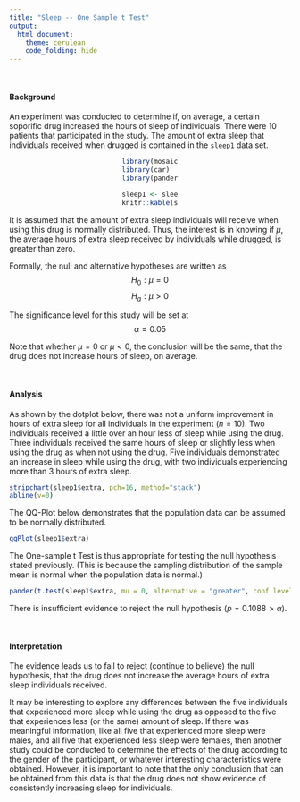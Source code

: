 ```yaml
---
title: "Sleep -- One Sample t Test"
output: 
  html_document:
    theme: cerulean
    code_folding: hide
---
```


<br />

#### Background

An experiment was conducted to determine if, on average, a certain soporific drug increased the hours of sleep of individuals. There were 10 patients that participated in the study. The amount of extra sleep that individuals received when drugged is contained in the `sleep1` data set.

<div style="padding-left:40%; padding-right:40%;">

```r
library(mosaic)
library(car)
library(pander)
```

```r
sleep1 <- sleep[sleep$group==1,c("ID","extra")]
knitr::kable(sleep1)
```

</div>

It is assumed that the amount of extra sleep individuals will receive when using this drug is normally distributed. Thus, the interest is in knowing if $\mu$, the average hours of extra sleep received by individuals while drugged, is greater than zero. 

Formally, the null and alternative hypotheses are written as
$$
  H_0: \mu = 0
$$
$$
  H_a: \mu > 0
$$

The significance level for this study will be set at
$$
  \alpha = 0.05
$$

Note that whether $\mu = 0$ or $\mu < 0$, the conclusion will be the same, that the drug does not increase hours of sleep, on average.

<br />

#### Analysis

As shown by the dotplot below, there was not a uniform improvement in hours of extra sleep for all individuals in the experiment ($n=10$). Two individuals received a little over an hour less of sleep while using the drug. Three individuals received the same hours of sleep or slightly less when using the drug as when not using the drug. Five individuals demonstrated an increase in sleep while using the drug, with two individuals experiencing more than 3 hours of extra sleep. 

```r
stripchart(sleep1$extra, pch=16, method="stack")
abline(v=0)
```

The QQ-Plot below demonstrates that the population data can be assumed to be normally distributed. 

```r
qqPlot(sleep1$extra)
```

The One-sample t Test is thus appropriate for testing the null hypothesis stated previously. (This is because the sampling distribution of the sample mean is normal when the population data is normal.)

```r
pander(t.test(sleep1$extra, mu = 0, alternative = "greater", conf.level = 0.95))
```

There is insufficient evidence to reject the null hypothesis $(p = 0.1088 > \alpha)$.

<br />

#### Interpretation

The evidence leads us to fail to reject (continue to believe) the null hypothesis, that the drug does not increase the average hours of extra sleep individuals received. 

It may be interesting to explore any differences between the five individuals that experienced more sleep while using the drug as opposed to the five that experiences less (or the same) amount of sleep. If there was meaningful information, like all five that experienced more sleep were males, and all five that experienced less sleep were females, then another study could be conducted to determine the effects of the drug according to the gender of the participant, or whatever interesting characteristics were obtained. However, it is important to note that the only conclusion that can be obtained from this data is that the drug does not show evidence of consistently increasing sleep for individuals.





